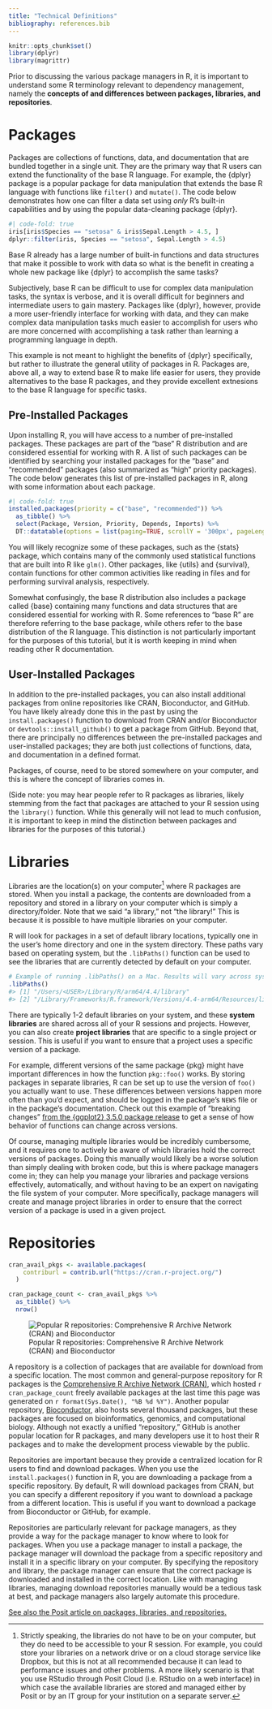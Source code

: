 ```yaml
---
title: "Technical Definitions"
bibliography: references.bib
---
```



```r
knitr::opts_chunk$set()
library(dplyr)
library(magrittr)
```


Prior to discussing the various package managers in R, it is important to understand some R terminology relevant to dependency management, namely the **concepts of and differences between packages, libraries, and repositories**.

# Packages

Packages are collections of functions, data, and documentation that are bundled together in a single unit. They are the primary way that R users can extend the functionality of the base R language. For example, the {dplyr} package is a popular package for data manipulation that extends the base R language with functions like `filter()` and `mutate()`. The code below demonstrates how one can filter a data set using *only* R's built-in capabilities and by using the popular data-cleaning package {dplyr}.


```r
#| code-fold: true
iris[iris$Species == "setosa" & iris$Sepal.Length > 4.5, ]
dplyr::filter(iris, Species == "setosa", Sepal.Length > 4.5)
```

Base R already has a large number of built-in functions and data structures that make it possible to work with data so what is the benefit in creating a whole new package like {dplyr} to accomplish the same tasks? 

Subjectively, base R can be difficult to use for complex data manipulation tasks, the syntax is verbose, and it is overall difficult for beginners and intermediate users to gain mastery. Packages like {dplyr}, however, provide a more user-friendly interface for working with data, and they can make complex data manipulation tasks much easier to accomplish for users who are more concerned with accomplishing a task rather than learning a programming language in depth.

This example is not meant to highlight the benefits of {dplyr} specifically, but rather to illustrate the general utility of packages in R. Packages are, above all, a way to extend base R to make life easier for users, they provide alternatives to the base R packages, and they provide excellent extnesions to the base R language for specific tasks.


## Pre-Installed Packages

Upon installing R, you will have access to a number of pre-installed packages. These packages are part of the "base" R distribution and are considered essential for working with R. A list of such packages can be identified by searching your installed packages for the "base" and "recommended" packages (also summarized as "high" priority packages). The code below generates this list of pre-installed packages in R, along with some information about each package. 


```r
#| code-fold: true
installed.packages(priority = c("base", "recommended")) %>%
  as_tibble() %>%
  select(Package, Version, Priority, Depends, Imports) %>%
  DT::datatable(options = list(paging=TRUE, scrollY = '300px', pageLength = 11))
```


You will likely recognize some of these packages, such as the {stats} package, which contains many of the commonly used statistical functions that are built into R like `glm()`. Other packages, like {utils} and {survival}, contain functions for other common activities like reading in files and for performing survival analysis, respectively.

Somewhat confusingly, the base R distribution also includes a package called {base} containing many functions and data structures that are considered essential for working with R. Some references to "base R" are therefore referring to the base package, while others refer to the base distribution of the R language. This distinction is not particularly important for the purposes of this tutorial, but it is worth keeping in mind when reading other R documentation.


## User-Installed Packages

In addition to the pre-installed packages, you can also install additional packages from online repositories like CRAN, Bioconductor, and GitHub. You have likely already done this in the past by using the `install.packages()` function to download from CRAN and/or Bioconductor or `devtools::install_github()` to get a package from GitHub. Beyond that, there are principally no differences between the pre-installed packages and user-installed packages; they are both just collections of functions, data, and documentation in a defined format. 

Packages, of course, need to be stored somewhere on your computer, and this is where the concept of libraries comes in.

(Side note: you may hear people refer to R packages as libraries, likely stemming from the fact that packages are attached to your R session using the `library()` function. While this generally will not lead to much confusion, it is important to keep in mind the distinction between packages and libraries for the purposes of this tutorial.)

# Libraries {#libraries}

Libraries are the location(s) on your computer[^1] where R packages are stored. When you install a package, the contents are downloaded from a repository and stored in a library on your computer which is simply a directory/folder. Note that we said "a library," not "the library!" This is because it is possible to have multiple libraries on your computer. 

R will look for packages in a set of default library locations, typically one in the user's home directory and one in the system directory. These paths vary based on operating system, but the `.libPaths()` function can be used to see the libraries that are currently detected by default on your computer.


``` r
# Example of running .libPaths() on a Mac. Results will vary across systems
.libPaths()
#> [1] "/Users/<USER>/Library/R/arm64/4.4/library"                      
#> [2] "/Library/Frameworks/R.framework/Versions/4.4-arm64/Resources/library"
```

There are typically 1-2 default libraries on your system, and these **system libraries** are shared across all of your R sessions and projects. However, you can also create **project libraries** that are specific to a single project or session. This is useful if you want to ensure that a project uses a specific version of a package.

For example, different versions of the same package {pkg} might have important differences in how the function `pkg::foo()` works. By storing packages in separate libraries, R can be set up to use the version of `foo()` you actually want to use. These differences between versions happen more often than you'd expect, and should be logged in the package's `NEWS` file or in the package's documentation. Check out this example of "breaking changes" [from the {ggplot2} 3.5.0 package release](https://ggplot2.tidyverse.org/news/index.html#breaking-changes-3-5-0) to get a sense of how behavior of functions can change across versions.

Of course, managing multiple libraries would be incredibly cumbersome, and it requires one to actively be aware of which libraries hold the correct versions of packages. Doing this manually would likely be a worse solution than simply dealing with broken code, but this is where package managers come in; they can help you manage your libraries and package versions effectively, automatically, and without having to be an expert on navigating the file system of your computer. More specifically, package managers will create and manage project libraries in order to ensure that the correct version of a package is used in a given project.

[^1]: Strictly speaking, the libraries do not have to be on your computer, but they do need to be accessible to your R session. For example, you could store your libraries on a network drive or on a cloud storage service like Dropbox, but this is not at all recommended because it can lead to performance issues and other problems. A more likely scenario is that you use RStudio through Posit Cloud (i.e. RStudio on a web interface) in which case the available libraries are stored and managed either by Posit or by an IT group for your institution on a separate server. 


# Repositories {#repositories}

```r

cran_avail_pkgs <- available.packages(
    contriburl = contrib.url("https://cran.r-project.org/")
  ) 

cran_package_count <- cran_avail_pkgs %>%
  as_tibble() %>%
  nrow()

```


::: {.center-larger}
![Popular R repositories: Comprehensive R Archive Network (CRAN) and Bioconductor](assets/img/cran_and_bioconductor.png)
:::


A repository is a collection of packages that are available for download from a specific location. The most common and general-purpose repository for R packages is the [Comprehensive R Archive Network (CRAN)](https://cran.r-project.org/), which hosted `r cran_package_count` freely available packages at the last time this page was generated on `r format(Sys.Date(), "%B %d %Y")`. Another popular repository, [Bioconductor](https://www.bioconductor.org/), also hosts several thousand packages, but these packages are focused on bioinformatics, genomics, and computational biology. Although not exactly a unified "repository," GitHub is another popular location for R packages, and many developers use it to host their R packages and to make the development process viewable by the public.

Repositories are important because they provide a centralized location for R users to find and download packages. When you use the `install.packages()` function in R, you are downloading a package from a specific repository. By default, R will download packages from CRAN, but you can specify a different repository if you want to download a package from a different location. This is useful if you want to download a package from Bioconductor or GitHub, for example.

Repositories are particularly relevant for package managers, as they provide a way for the package manager to know where to look for packages. When you use a package manager to install a package, the package manager will download the package from a specific repository and install it in a specific library on your computer. By specifying the repository and library, the package manager can ensure that the correct package is downloaded and installed in the correct location. Like with managing libraries, managing download repositories manually would be a tedious task at best, and package managers also largely automate this procedure.


[See also the Posit article on packages, libraries, and repositories.](https://solutions.posit.co/envs-pkgs/repos_and_libs/)
